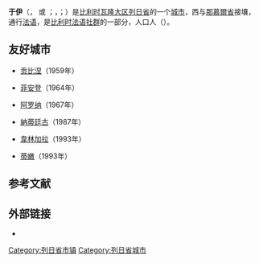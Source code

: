{{noteTA|G1=比利时地名}}
{{Infobox Belgium municipality
|name             = 于伊
|native_name      = <small>{{native name|fr|Huy}}<br>{{native name|nl|Hoei}}<br>{{native name|wa|Hu}}</small>
|picture          = Huy V1aJPG.jpg
|picture-legend   =
|map              = Huy Liège Belgium Map.svg
|map-legend       = 于伊在[[列日省|列日省]]的位置
|arms             = Huy wapen.svg
|flag             = Flag_of_Huy.svg
|region           = {{BE-REG-WAL}}
|community        = {{BE-FR}}
|province         = {{BE-PROV-LG}}
|arrondissement   = [[于伊區|于伊區]]
|nis              = 61031
|pyramid-date
|0-19=
|20-64
|65
|foreigners=
|foreigners-date
|mayor            = Eric Dosogne ([[社会党_(比利时)|PS]])
|majority         = [[社会党_(比利时)|PS]], [[革新运动|MR]], [[人道主义民主中心|Idhuy]]
|postal-codes     = 4500
|telephone-area   = 085
|web              = [http://www.huy.be/ www.huy.be]
|coordinates      = {{coord|50|31|N|05|14|E|region:BE|display=inline,title}}
}}
'''于伊'''（{{lang-fr|Huy}}，{{IPA-fr|ɥi|-|Fr-Huy 1-GT.wav}} 或 {{IPA-fr|wi||Fr-Huy 2-GT.wav}}；{{lang-nl|Hoei}}，{{IPA-nl|ɦui̯}}；{{lang-wa|Hu}}）是[[比利时|比利时]][[瓦隆大区|瓦隆大区]][[列日省|列日省]]的一个[[比利时城市列表|城市]]，西与[[那慕爾省|那慕爾省]]接壤，通行[[法语|法语]]，是[[比利时法语社群|比利时法语社群]]的一部分，人口{{wikidata|property|normal+|P1082}}人（{{wikidata|qualifier|P1082|P585}}）。

== 友好城市 ==
* {{FRA}}[[贡比涅|贡比涅]]（1959年）
* {{LUX}}[[菲安登|菲安登]]（1964年）
* {{ITA}}[[阿罗纳|阿罗纳]]（1967年）
* {{BEN}}[[納蒂廷古|納蒂廷古]]（1987年）
* {{SEN}}[[韋林加拉|韋林加拉]]（1993年）
* {{BEL}}[[蒂嫩|蒂嫩]]（1993年）

== 参考文献 ==
{{Reflist}}

==外部链接==
* {{Commons category-inline|Huy}}

{{列日省市镇}}
{{Authority control}}
{{DEFAULTSORT:Huy}}
[[Category:列日省市镇|Category:列日省市镇]]
[[Category:列日省城市|Category:列日省城市]]
{{Liege-geo-stub}}